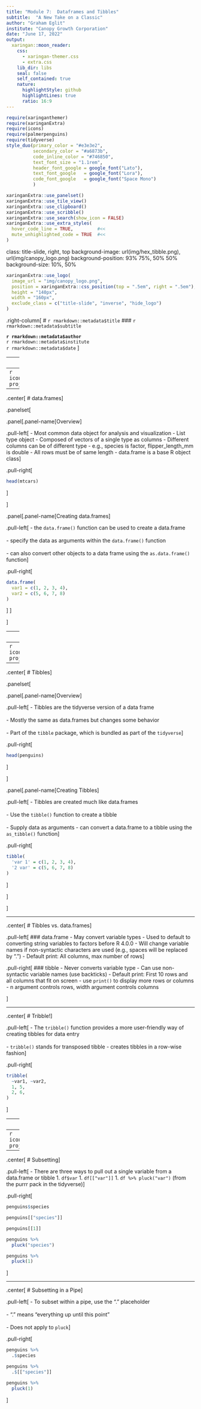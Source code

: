 ```yaml
---
title: "Module 7:  Dataframes and Tibbles"
subtitle:  "A New Take on a Classic"
author: "Graham Eglit"
institute: "Canopy Growth Corporation"
date: "June 17, 2022"
output:
  xaringan::moon_reader:
    css: 
      - xaringan-themer.css
      - extra.css
    lib_dir: libs
    seal: false
    self_contained: true
    nature:
      highlightStyle: github
      highlightLines: true
      ratio: 16:9
---
```


```r
require(xaringanthemer)
require(xaringanExtra)
require(icons)
require(palmerpenguins)
require(tidyverse)
style_duo(primary_color = "#e3e3e2", 
          secondary_color = "#a6873b",
          code_inline_color = "#746850",
          text_font_size = "1.1rem",
          header_font_google = google_font("Lato"),
          text_font_google   = google_font("Lora"),
          code_font_google   = google_font("Space Mono")
          )
```

```r
xaringanExtra::use_panelset()
xaringanExtra::use_tile_view()
xaringanExtra::use_clipboard()
xaringanExtra::use_scribble()
xaringanExtra::use_search(show_icon = FALSE)
xaringanExtra::use_extra_styles(
  hover_code_line = TRUE,         #<<
  mute_unhighlighted_code = TRUE  #<<
)
```

class: title-slide, right, top
background-image: url(img/hex_tibble.png), url(img/canopy_logo.png)
background-position: 93% 75%, 50% 50%
background-size: 10%, 50%

```r
xaringanExtra::use_logo(
  image_url = "img/canopy_logo.png",
  position = xaringanExtra::css_position(top = ".5em", right = ".5em"),
  height = "140px",
  width = "160px",
  exclude_class = c("title-slide", "inverse", "hide_logo")
)
```


.right-column[
# `r rmarkdown::metadata$title`
### `r rmarkdown::metadata$subtitle`

**`r rmarkdown::metadata$author`**<br>
`r rmarkdown::metadata$institute`<br>
`r rmarkdown::metadata$date`
]



---
class: inverse center middle

# data.frame
----
`r icons::icon_style(icons::fontawesome("r-project"), scale = 3, fill = "white")`




---

.center[
# data.frames
]

.panelset[

.panel[.panel-name[Overview]

.pull-left[
- Most common data object for analysis and visualization
- List type object
- Composed of vectors of a single type as columns
- Different columns can be of different type
   - e.g., species is factor, flipper_length_mm is double
- All rows must be of same length
- data.frame is a base R object class
]


.pull-right[
```r
head(mtcars)
```

]

]<!---->


.panel[.panel-name[Creating data.frames]

.pull-left[
- the `data.frame()` function can be used to create a data.frame <br> <br>
- specify the data as arguments within the `data.frame()` function <br> <br>
- can also convert other objects to a data frame using the `as.data.frame()` function
]

.pull-right[
```r
data.frame(
  var1 = c(1, 2, 3, 4),
  var2 = c(5, 6, 7, 8)
)
```

]
]<!---->

]<!--end panelset-->




---
class: inverse center middle

# Tibbles!
----
`r icons::icon_style(icons::fontawesome("r-project"), scale = 3, fill = "white")`




---

.center[
# Tibbles
]


.panelset[

.panel[.panel-name[Overview]

.pull-left[
- Tibbles are the tidyverse version of a data frame <br> <br>
- Mostly the same as data.frames but changes some behavior <br> <br>
- Part of the `tibble` package, which is bundled as part of the `tidyverse`
]

.pull-right[
```r
head(penguins)
```

]

]<!---->

.panel[.panel-name[Creating Tibbles]

.pull-left[
- Tibbles are created much like data.frames <br> <br>
- Use the `tibble()` function to create a tibble <br> <br>
- Supply data as arguments
- can convert a data.frame to a tibble using the `as_tibble()` function
]

.pull-right[
```r
tibble(
  'var 1' = c(1, 2, 3, 4),
  '2 var' = c(5, 6, 7, 8)
)
```

]

]<!---->

]<!--end panelset-->


---

.center[
# Tibbles vs. data.frames
]


.pull-left[
### data.frame
- May convert variable types
   - Used to default to converting string variables to factors before R 4.0.0
- Will change variable names if non-syntactic characters are used (e.g., spaces will be replaced by ".")
- Default print:  All columns, max number of rows
]

.pull-right[
### tibble
- Never converts variable type
- Can use non-syntactic variable names (use backticks)
- Default print: First 10 rows and all columns that fit on screen
   - use `print()` to display more rows or columns
      - n argument controls rows, width argument controls columns

]


---

.center[
# Tribble!
]

.pull-left[
- The `tribble()` function provides a more user-friendly way of creating tibbles for data entry <br> <br>
- `tribble()` stands for transposed tibble
- creates tibbles in a row-wise fashion
]


.pull-right[
```r
tribble(
  ~var1, ~var2,
  1, 5,
  2, 6,
)
```

]


---
class: inverse center middle

# Subsetting
----
`r icons::icon_style(icons::fontawesome("r-project"), scale = 3, fill = "white")`



---

.center[
# Subsetting
]

.pull-left[
- There are three ways to pull out a single variable from a data.frame or tibble
   1. `df$var`
   1. `df[["var"]]`
   1. `df %>% pluck("var")` (from the purrr pack in the tidyverse)
]

.pull-right[
```r
penguins$species
```

```r
penguins[["species"]]
```

```r
penguins[[1]]
```

```r
penguins %>% 
  pluck("species")
```


```r
penguins %>% 
  pluck(1)
```

]



---

.center[
# Subsetting in a Pipe
]

.pull-left[
- To subset within a pipe, use the "." placeholder <br> <br>
- "." means "everything up until this point" <br> <br>
- Does not apply to `pluck`
]

.pull-right[
```r
penguins %>% 
  .$species
```

```r
penguins %>% 
  .$[["species"]]
```

```r
penguins %>% 
  pluck(1)
```

]
